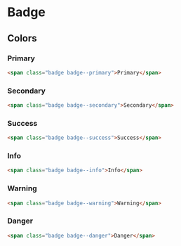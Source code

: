 # Badge

## Colors

### Primary

```html
<span class="badge badge--primary">Primary</span>
```

### Secondary

```html
<span class="badge badge--secondary">Secondary</span>
```

### Success

```html
<span class="badge badge--success">Success</span>
```

### Info

```html
<span class="badge badge--info">Info</span>
```

### Warning

```html
<span class="badge badge--warning">Warning</span>
```

### Danger

```html
<span class="badge badge--danger">Danger</span>
```
